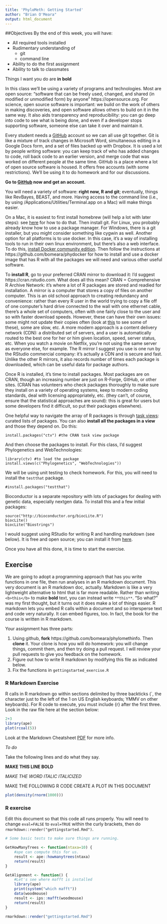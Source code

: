 ```yaml
---
title: 'PhyloMeth: Getting Started'
author: "Brian O'Meara"
output: html_document
---
```


##Objectives
By the end of this week, you will have:

* All required tools installed
* Rudimentary understanding of
    + git
    + command line
* Ability to do the first assignment
* Ability to talk to classmates

Things I want you do are **in bold**

In this class we'll be using a variety of programs and technologies. Most are open source: "software that can be freely used, changed, and shared (in modified or unmodified form) by anyone" https://opensource.org. For science, open source software is important: we build on the work of others in making discoveries, and open software allows others to build on it in the same way. It also aids transparency and reproducibility: you can go deep into code to see what is being done, and even if a developer stops supporting software, someone else can take it over and maintain it.

Every student needs a [GitHub](http://github.com) account so we can all use git together. Git is like a mixture of track changes in Microsoft Word, simultaneous editing in a Google Docs form, and a set of files backed up with Dropbox. It is used a lot by people writing software: you can keep track of who has added changes to code, roll back code to an earlier version, and merge code that was worked on different people at the same time. GitHub is a place where a lot of open source software is housed. It offers free accounts (with some restrictions). We'll be using it to do homework and for our discussions.

**Go to [GitHub](http://github.com) now and get an account.**

You will need a variety of software: **right now, R and git**; eventually, things like RevBayes, BEAST, and more. Having access to the command line (i.e., by using /Applications/Utilities/Terminal.app on a Mac) will make things easier.

On a Mac, it is easiest to first install homebrew (will help a lot with later steps): see [here](http://brew.sh) for how to do that. Then install git. For Linux, you probably already know how to use a package manager. For Windows, there is a git installer, but you might consider something like cygwin as well. Another option for all platforms is to use docker. In this case, it's a way of installing tools to run in their own linux environment, but there's also a web interface. To do this, [install Docker community edition](https://docs.docker.com/engine/installation/). Then follow the instructions at https://github.com/bomeara/phydocker for how to install and use a docker image that has R with all the packages we will need and various other useful software.

To **install R**, go to your preferred CRAN mirror to download it: I'd suggest https://cran.rstudio.com. What does all this mean? CRAN = Comprehensive R Archive Network: it's where a lot of R packages are stored and readied for installation. A mirror is a computer that stores a copy of files on another computer. This is an old school approach to creating redundancy and convenience: rather than every R user in the world trying to copy a file off of one computer's hard drive connected to the wall with one ethernet cable, there's a whole set of computers, often with one fairly close to the user and so with faster download speeds. However, these can have their own issues: some might not update their copies often (look at [this](https://cran.r-project.org/mirmon_report.html) to see some of these), some are slow, etc. A more modern approach is a content delivery network (CDN): a distributed set of servers, and a user is automatically routed to the best one for her or him given location, speed, server status, etc. When you watch a movie on Netflix, you're not using the same server as everyone else, for example. The R mirror I suggest you use is one run by the RStudio commercial company: it's actually a CDN and is secure and fast. Unlike the other R mirrors, it also records number of times each package is downloaded, which can be useful data for package authors.

Once R is installed, it's time to install packages. Most packages are on CRAN, though an increasing number are just on R-Forge, GitHub, or other sites. (CRAN has volunteers who check packages thoroughly to make sure they install on a variety of operating systems, keep to modern coding standards, deal with licensing appropriately, etc. (they can't, of course, ensure that the statistical approaches are sound): this is great for users but some developers find it difficult, so put their packages elsewhere).

One helpful way to navigate the array of R packages is through [task views](https://cran.r-project.org/web/views/): curated lists of packages. You can also **install all the packages in a view** and those they depend on. Do this:

```
install.packages("ctv") #the CRAN task view package
```

And then choose the packages to install. For this class, I'd suggest Phylogenetics and WebTechnologies:

```
library(ctv) #to load the package
install.views(c("Phylogenetics", "WebTechnologies"))
```

We will be using unit testing to check homework. For this, you will need to install the `testthat` package.

```
#install.packages("testthat")
```

Bioconductor is a separate repository with lots of packages for dealing with genetic data, especially nextgen data. To install this and a few initial packages:

```
source("http://bioconductor.org/biocLite.R")
biocLite()
biocLite("Biostrings")
```

I would suggest using RStudio for writing R and handling markdown (see below). It is free and open source; you can install it from [here](https://www.rstudio.com/products/RStudio/).

Once you have all this done, it is time to start the exercise.

## Exercise

We are going to adopt a programming approach that has you write functions in one file, then run analyses in an R markdown document. This very document is an R markdown doc, actually. Markdown is like a very lightweight alternative to html that is far more readable. Rather than writing `<b>this</b>` to make **bold** text, you can instead write `**this**`. "So what?" was my first thought, but it turns out it does make a lot of things easier. R markdown lets you embed R calls within a document and so intersperse text and code very naturally. It can embed figures, too. In fact, the book for the course is written in R markdown.

Your assignment has three parts:

1. Using github, **fork**  https://github.com/bomeara/phylomethinfo. Then **clone** it. Your clone is how you will do homework: you will change things, commit them, and then try doing a pull request. I will review your pull requests to give you feedback on the homework.
2. Figure out how to write R markdown by modifying this file as indicated below.
3. Fix the functions in `gettingstarted_exercise.R`

### R Markdown Exercise

R calls in R markdown go within sections delimited by three backticks (`, the character just to the left of the 1 on US English keyboards; YMMV on other keyboards). For R code to execute, you must include {r} after the first three. Look in the raw file here at the section below:

```r
2+3
library(ape)
plot(rcoal(5))
```

Look at the Markdown Cheatsheet [PDF](https://www.rstudio.com/wp-content/uploads/2015/02/rmarkdown-cheatsheet.pdf) for more info.

*To do*

Take the following lines and do what they say.

**MAKE THIS LINE BOLD**

*MAKE THE WORD ITALIC ITALICIZED*

MAKE THE FOLLOWING R CODE CREATE A PLOT IN THIS DOCUMENT

```r
plot(density(rnorm(1000)))
```

### R exercise

Edit this document so that this code all runs properly. You will need to change `eval=FALSE` to `eval=TRUE` within the curly brackets, then do ```rmarkdown::render("gettingstarted.Rmd")```.

```r



# Some basic tests to make sure things are running.

GetHowManyTrees <- function(ntaxa=10) {
	#ape can compute this for us.
	result <- ape::howmanytrees(ntaxa)
	return(result)
}

GetAlignment <- function() {
	#Let's see where mafft is installed
	library(ape)
	print(system("which mafft"))
	data(woodmouse)
	result <- ips::mafft(woodmouse)
	return(result)
}

rmarkdown::render("gettingstarted.Rmd")

```


